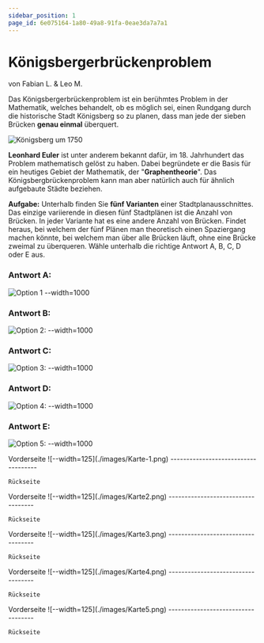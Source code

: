 ```yaml
---
sidebar_position: 1
page_id: 6e075164-1a80-49a8-91fa-0eae3da7a7a1
---
```



# Königsbergerbrückenproblem

von Fabian L. & Leo M.

Das Königsbergerbrückenproblem ist ein berühmtes Problem in der Mathematik, welches behandelt, ob es möglich sei, einen Rundgang durch die historische Stadt Königsberg so zu planen, dass man jede der sieben Brücken **genau einmal** überquert.

![Königsberg um 1750](./images/Konigsberg_bridges.png)

**Leonhard Euler** ist unter anderem bekannt dafür, im 18. Jahrhundert das Problem mathematisch gelöst zu haben. Dabei begründete er die Basis für ein heutiges Gebiet der Mathematik, der "**Graphentheorie**". Das Königsbergbrückenproblem kann man aber natürlich auch für ähnlich aufgebaute Städte beziehen.

**Aufgabe:** Unterhalb finden Sie **fünf Varianten** einer Stadtplanausschnittes. Das einzige variierende in diesen fünf Stadtplänen ist die Anzahl von Brücken. In jeder Variante hat es eine andere Anzahl von Brücken. Findet heraus, bei welchem der fünf Plänen man theoretisch einen Spaziergang machen könnte, bei welchem man über alle Brücken läuft, ohne eine Brücke zweimal zu überqueren. Wähle unterhalb die richtige Antwort A, B, C, D oder E aus.

### Antwort A:

![Option 1 --width=1000](./images/Karte-1.png)

### Antwort B:

![Option 2: --width=1000](./images/Karte2.png)

### Antwort C:

![Option 3: --width=1000](./images/Karte3.png)

### Antwort D:

![Option 4: --width=1000](./images/Karte4.png)

### Antwort E:

![Option 5: --width=1000](./images/Karte5.png)

<AdventureOptions>
  <AdventureOption label="A" nextGuessIn={60}>
    Vorderseite
    ![--width=125](./images/Karte-1.png)
    ------------------------------------

    Rückseite
  </AdventureOption>

  <AdventureOption label="B" nextGuessIn={60}>
    Vorderseite
    ![--width=125](./images/Karte2.png)
    -----------------------------------

    Rückseite
  </AdventureOption>

  <AdventureOption label="C" nextGuessIn={60}>
    Vorderseite
    ![--width=125](./images/Karte3.png)
    -----------------------------------

    Rückseite
  </AdventureOption>

  <AdventureOption label="D" nextGuessIn={60}>
    Vorderseite
    ![--width=125](./images/Karte4.png)
    -----------------------------------

    Rückseite
  </AdventureOption>

  <AdventureOption label="E" nextGuessIn={60}>
    Vorderseite
    ![--width=125](./images/Karte5.png)
    -----------------------------------

    Rückseite
  </AdventureOption>
</AdventureOptions>